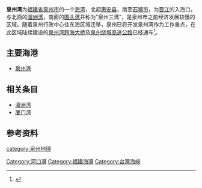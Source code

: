 {{Infobox body of water
| name               = 泉州湾
| native_name        = 
| native_name_lang   = 
| other_name         = 
| image              = 
| alt                = 
| caption            = 
| image_bathymetry   = 
| alt_bathymetry     = 
| caption_bathymetry = 
| location           = {{PRC}}
| group              = 
| coords             = {{coord|24|49||N|118|40||E|region:CN_type:waterbody|display =inline,title}}
| type               = 
| part_of            = [[台湾海峡|台湾海峡]]
| etymology          = 
| inflow             = 
| rivers             = [[晋江_(河流)|晋江]]
| outflow            = 
| oceans             = 
| catchment          = 
| catchment_ref      =
| basin_countries    = 
| agency             = 
| designation        = 
| date-built         = <!-- {{Start date|YYYY|MM|DD}} For man-made and other recent bodies of water -->
| engineer           = 
| date-flooded       = <!-- {{Start date|YYYY|MM|DD}} For man-made and other recent bodies of water -->
| length             = 
| length_ref         = 
| width              = 
| width_ref          = 
| area               = 
| area_ref           = 
| depth              = 
| depth_ref          = 
| max-depth          = 
| max-depth_ref      = 
| volume             = 
| volume_ref         = 
| residence_time     = 
| salinity           = 
| shore              = 
| shore_ref          = 
| elevation          = 
| elevation_ref      = 
| frozen             = 
| islands            = 
| sections           = 
| trenches           = 
| benches            = 
| cities             = [[泉州|泉州]]<br/>[[莆田|莆田]]<br/>[[厦门|厦门]]
| pushpin_map             = China Fujian
| pushpin_label_position  = right
| pushpin_map_alt         = 
| pushpin_map_caption     = 
| latd  = 24 |latm  = 49 |lats  =  |latNS  = N
| longd = 118 |longm = 40 |longs =  |longEW = E
| website            = 
| reference          = 
}}
'''泉州湾'''为[[福建省|福建省]][[泉州市|泉州市]]的一个[[海湾|海湾]]，北起[[惠安县|惠安县]]，南至[[石狮市|石狮市]]，为[[晋江_(河流)|晋江]]的入海口，与北面的[[湄洲湾|湄洲湾]]，南面的[[围头湾|围头湾]]并称为“泉州三湾”，是泉州市之前经济发展较慢的区域。随着泉州行政中心往东海区域迁移，泉州已将开发泉州湾作为工作重点，在此区域陆续建设的[[泉州湾大桥|泉州湾跨海大桥]]及[[泉州绕城高速公路|泉州绕城高速公路]]已经通车<ref>{{cite web|url=http://cnews.chinadaily.com.cn/2015-05/13/content_20705842.htm|title=福建最长跨海大桥——泉州湾大桥正式通车|author=胡苏 黄鹏飞|date=2015-05-13|publisher=新华网|access-date=2017-06-02|archive-date=2020-08-02|archive-url=https://web.archive.org/web/20200802062556/http://cnews.chinadaily.com.cn/2015-05/13/content_20705842.htm|dead-url=no}}</ref>。

== 主要海港 ==
* [[泉州港|泉州港]]

==相关条目==
* [[湄洲湾|湄洲湾]]
* [[厦门湾_(福建)|厦门湾]]

== 参考资料 ==
{{reflist}}

{{DEFAULTSORT:Quanzhou}}
[[category:泉州地理|category:泉州地理]]
[[Category:河口灣|Category:河口灣]]
[[Category:福建海灣|Category:福建海灣]]
[[Category:台灣海峽|Category:台灣海峽]]